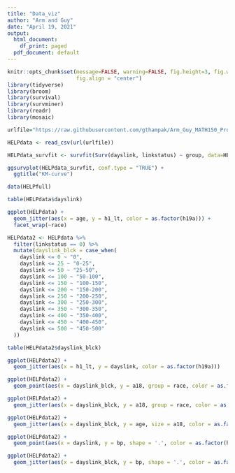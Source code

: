 ```yaml
---
title: "Data_viz"
author: "Arm and Guy"
date: "April 19, 2021"
output:
  html_document:
    df_print: paged
  pdf_document: default
---
```


```r
knitr::opts_chunk$set(message=FALSE, warning=FALSE, fig.height=3, fig.width=5, 
                      fig.align = "center")
library(tidyverse)
library(broom)
library(survival)
library(survminer)
library(readr)
library(mosaic)
```

```r
urlfile="https://raw.githubusercontent.com/gthampak/Arm_Guy_MATH150_Project/main/HELPdata.csv"

HELPdata <- read_csv(url(urlfile))
```

```r
HELPdata_survfit <- survfit(Surv(dayslink, linkstatus) ~ group, data=HELPdata)

ggsurvplot(HELPdata_survfit, conf.type = "TRUE") + 
  ggtitle("KM-curve")
```

```r
data(HELPfull)
```

```r
table(HELPdata$dayslink)
```

```r
ggplot(HELPdata) +
  geom_jitter(aes(x = age, y = h1_lt, color = as.factor(h19a))) +
  facet_wrap(~race)
```

```r
HELPdata2 <- HELPdata %>%
  filter(linkstatus == 0) %>%
  mutate(dayslink_blck = case_when(
    dayslink <= 0 ~ "0",
    dayslink <= 25 ~ "0-25",
    dayslink <= 50 ~ "25-50",
    dayslink <= 100 ~ "50-100",
    dayslink <= 150 ~ "100-150",
    dayslink <= 200 ~ "150-200",
    dayslink <= 250 ~ "200-250",
    dayslink <= 300 ~ "250-300",
    dayslink <= 350 ~ "300-350",
    dayslink <= 400 ~ "350-400",
    dayslink <= 450 ~ "400-450",
    dayslink <= 500 ~ "450-500"
  ))
```

```r
table(HELPdata2$dayslink_blck)
```

```r
ggplot(HELPdata2) +
  geom_jitter(aes(x = h1_lt, y = dayslink, color = as.factor(h19a)))
```

```r

ggplot(HELPdata2) +
  geom_point(aes(x = dayslink_blck, y = a18, group = race, color = as.factor(h19a)))

ggplot(HELPdata2) +
  geom_jitter(aes(x = dayslink_blck, y = a18, group = race, color = as.factor(h19a)))


```

```r
ggplot(HELPdata2) +
  geom_jitter(aes(x = dayslink_blck, y = age, size = a18, color = as.factor(e15c1)))

```


```r
ggplot(HELPdata2) +
  geom_point(aes(x = dayslink, y = bp, shape = '.', color = as.factor(h19a)))

ggplot(HELPdata2) +
  geom_jitter(aes(x = dayslink_blck, y = bp, shape = '.', color = as.factor(h19a)))
```





